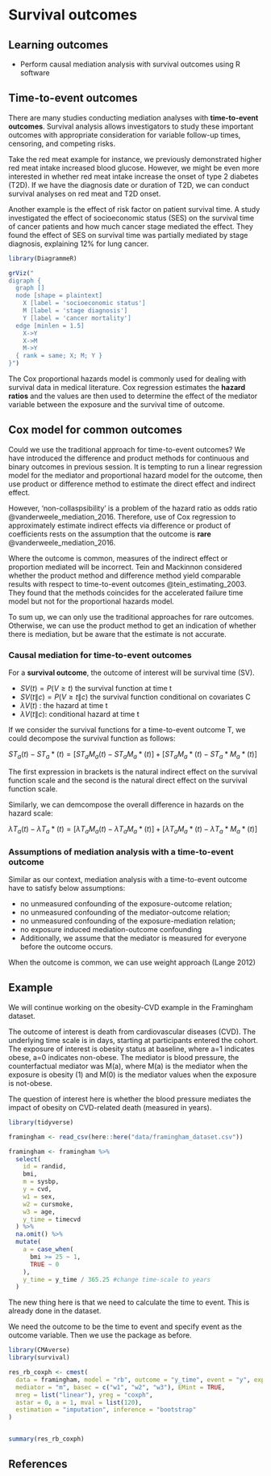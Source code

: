 # Survival outcomes

<!-- Jie (30 min) -->

::: callout-note
## Learning outcomes

-   Perform causal mediation analysis with survival outcomes using R
    software
:::

## Time-to-event outcomes

There are many studies conducting mediation analyses with
**time-to-event outcomes**. Survival analysis allows investigators to
study these important outcomes with appropriate consideration for
variable follow-up times, censoring, and competing risks.

Take the red meat example for instance, we previously demonstrated
higher red meat intake increased blood glucose. However, we might be
even more interested in whether red meat intake increase the onset of
type 2 diabetes (T2D). If we have the diagnosis date or duration of T2D,
we can conduct survival analyses on red meat and T2D onset.

Another example is the effect of risk factor on patient survival time. A
study investigated the effect of socioeconomic status (SES) on the
survival time of cancer patients and how much cancer stage mediated the
effect. They found the effect of SES on survival time was partially
mediated by stage diagnosis, explaining 12% for lung cancer.

```r

library(DiagrammeR)

grViz("
digraph {
  graph []
  node [shape = plaintext]
    X [label = 'socioeconomic status']
    M [label = 'stage diagnosis']
    Y [label = 'cancer mortality']
  edge [minlen = 1.5]
    X->Y
    X->M
    M->Y
  { rank = same; X; M; Y }
}")
```

The Cox proportional hazards model is commonly used for dealing with
survival data in medical literature. Cox regression estimates the
**hazard ratios** and the values are then used to determine the effect
of the mediator variable between the exposure and the survival time of
outcome.

## Cox model for common outcomes

Could we use the traditional approach for time-to-event outcomes? We
have introduced the difference and product methods for continuous and
binary outcomes in previous session. It is tempting to run a linear
regression model for the mediator and proportional hazard model for the
outcome, then use product or difference method to estimate the direct
effect and indirect effect.

However, 'non-collaspsibility' is a problem of the hazard ratio as odds
ratio @vanderweele_mediation_2016. Therefore, use of Cox regression to
approximately estimate indirect effects via difference or product of
coefficients rests on the assumption that the outcome is **rare**
@vanderweele_mediation_2016.

Where the outcome is common, measures of the indirect effect or
proportion mediated will be incorrect. Tein and Mackinnon considered
whether the product method and difference method yield comparable
results with respect to time-to-event outcomes @tein_estimating_2003.
They found that the methods coincides for the accelerated failure time
model but not for the proportional hazards model.

To sum up, we can only use the traditional approaches for rare outcomes.
Otherwise, we can use the product method to get an indication of whether
there is mediation, but be aware that the estimate is not accurate.

### Causal mediation for time-to-event outcomes

For a **survival outcome**, the outcome of interest will be survival
time (SV).

-   $SV (t) = P(V ≥ t)$ the survival function at time t
-   $SV (t\|c)=P(V ≥ t\|c)$ the survival function conditional on
    covariates C
-   $λV (t)$ : the hazard at time t
-   $λV (t\|c)$: conditional hazard at time t

If we consider the survival functions for a time-to-event outcome T, we
could decompose the survival function as follows:

$ST_a(t) - ST_a*(t) = [ST_aM_a(t)-ST_aM_a*(t)] + [ST_aM_a*(t)-ST_a*M_a*(t)]$

The first expression in brackets is the natural indirect effect on the
survival function scale and the second is the natural direct effect on
the survival function scale.

Similarly, we can demcompose the overall difference in hazards on the
hazard scale:

$λT_a(t) - λT_a*(t) = [λT_aM_a(t)-λT_aM_a*(t)] + [λT_aM_a*(t)-λT_a*M_a*(t)]$

### Assumptions of mediation analysis with a time-to-event outcome

Similar as our context, mediation analysis with a time-to-event outcome
have to satisfy below assumptions:

-   no unmeasured confounding of the exposure-outcome relation;
-   no unmeasured confounding of the mediator-outcome relation;
-   no unmeasured confounding of the exposure-mediation relation;
-   no exposure induced mediation-outcome confounding
-   Additionally, we assume that the mediator is measured for everyone
    before the outcome occurs.

When the outcome is common, we can use weight approach (Lange 2012)

## Example

We will continue working on the obesity-CVD example in the Framingham
dataset.

The outcome of interest is death from cardiovascular diseases (CVD). The
underlying time scale is in days, starting at participants entered the
cohort. The exposure of interest is obesity status at baseline, where
a=1 indicates obese, a=0 indicates non-obese. The mediator is blood
pressure, the counterfactual mediator was M(a), where M(a) is the
mediator when the exposure is obesity (1) and M(0) is the mediator
values when the exposure is not-obese.

The question of interest here is whether the blood pressure mediates the
impact of obesity on CVD-related death (measured in years).

```r
library(tidyverse)

framingham <- read_csv(here::here("data/framingham_dataset.csv"))

framingham <- framingham %>%
  select(
    id = randid,
    bmi,
    m = sysbp,
    y = cvd,
    w1 = sex,
    w2 = cursmoke,
    w3 = age,
    y_time = timecvd
  ) %>%
  na.omit() %>%
  mutate(
    a = case_when(
      bmi >= 25 ~ 1,
      TRUE ~ 0
    ),
    y_time = y_time / 365.25 #change time-scale to years
  )
```

The new thing here is that we need to calculate the time to event. This
is already done in the dataset.

We need the outcome to be the time to event and specify event as the
outcome variable. Then we use the package as before.

```r
library(CMAverse)
library(survival)

res_rb_coxph <- cmest(
  data = framingham, model = "rb", outcome = "y_time", event = "y", exposure = "a",
  mediator = "m", basec = c("w1", "w2", "w3"), EMint = TRUE,
  mreg = list("linear"), yreg = "coxph",
  astar = 0, a = 1, mval = list(120),
  estimation = "imputation", inference = "bootstrap"
)


summary(res_rb_coxph)
```

## References
